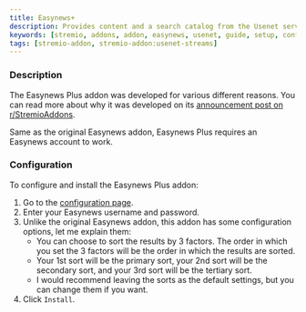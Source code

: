 ```yaml
---
title: Easynews+
description: Provides content and a search catalog from the Usenet service, Easynews, within Stremio. Requires an Easynews account.
keywords: [stremio, addons, addon, easynews, usenet, guide, setup, configuration, install, link]
tags: [stremio-addon, stremio-addon:usenet-streams]
---
```


<StremioAddonButtons id="easynews-plus" manifest="https://b89262c192b0-stremio-easynews-addon.baby-beamup.club/manifest.json" configurable={true} configurationRequired={true} source="https://github.com/sleeyax/stremio-easynews-addon"/> 

<h3>Description</h3>

The Easynews Plus addon was developed for various different reasons. 
You can read more about why it was developed on its [announcement post on r/StremioAddons](https://www.reddit.com/r/StremioAddons/comments/1ehrrdg/new_addon_easynews/).

Same as the original Easynews addon, Easynews Plus requires an Easynews account to work.

<h3>Configuration</h3>

To configure and install the Easynews Plus addon:

1. Go to the [configuration page](https://b89262c192b0-stremio-easynews-addon.baby-beamup.club/configure).
2. Enter your Easynews username and password.
3. Unlike the original Easynews addon, this addon has some configuration options, let me explain them:
    - You can choose to sort the results by 3 factors. The order in which you set the 3 factors will be the order in which the results are sorted. 
    - Your 1st sort will be the primary sort, your 2nd sort will be the secondary sort, and your 3rd sort will be the tertiary sort.
    - I would recommend leaving the sorts as the default settings, but you can change them if you want.
4. Click `Install`.
